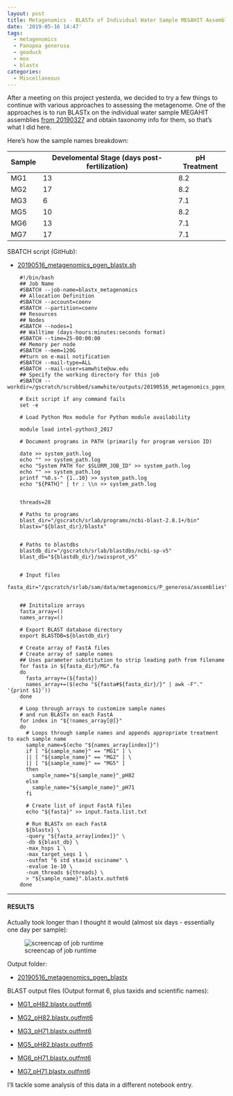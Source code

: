 ```yaml
---
layout: post
title: Metagenomics - BLASTx of Individual Water Sample MEGAHIT Assemblies on Mox
date: '2019-05-16 14:47'
tags:
  - metagenomics
  - Panopea generosa
  - geoduck
  - mox
  - blastx
categories:
  - Miscellaneous
---
```

After a meeting on this project yesterda, we decided to try a few things to continue with various approaches to assessing the metagenome. One of the approaches is to run BLASTx on the individual water sample MEGAHIT assemblies [from 20190327 ](https://robertslab.github.io/sams-notebook/2019/03/27/Metagenome-Assemblies-P.generosa-Water-Samples-Trimmed-HiSeqX-Data-Using-Megahit-on-Mox.html) and obtain taxonomy info for them, so that's what I did here.

Here's how the sample names breakdown:

| Sample | Develomental Stage (days post-fertilization) | pH Treatment |
|--------|-------------------------|--------------|
| MG1    | 13                      | 8.2          |
| MG2    | 17                      | 8.2          |
| MG3    | 6                       | 7.1          |
| MG5    | 10                      | 8.2          |
| MG6    | 13                      | 7.1          |
| MG7    | 17                      | 7.1          |

SBATCH script (GitHub):

- [20190516_metagenomics_pgen_blastx.sh](https://github.com/RobertsLab/sams-notebook/blob/master/sbatch_scripts/20190516_metagenomics_pgen_blastx.sh)

```shell
    #!/bin/bash
    ## Job Name
    #SBATCH --job-name=blastx_metagenomics
    ## Allocation Definition
    #SBATCH --account=coenv
    #SBATCH --partition=coenv
    ## Resources
    ## Nodes
    #SBATCH --nodes=1
    ## Walltime (days-hours:minutes:seconds format)
    #SBATCH --time=25-00:00:00
    ## Memory per node
    #SBATCH --mem=120G
    ##turn on e-mail notification
    #SBATCH --mail-type=ALL
    #SBATCH --mail-user=samwhite@uw.edu
    ## Specify the working directory for this job
    #SBATCH --workdir=/gscratch/scrubbed/samwhite/outputs/20190516_metagenomics_pgen_blastx

    # Exit script if any command fails
    set -e

    # Load Python Mox module for Python module availability

    module load intel-python3_2017

    # Document programs in PATH (primarily for program version ID)

    date >> system_path.log
    echo "" >> system_path.log
    echo "System PATH for $SLURM_JOB_ID" >> system_path.log
    echo "" >> system_path.log
    printf "%0.s-" {1..10} >> system_path.log
    echo "${PATH}" | tr : \\n >> system_path.log


    threads=28

    # Paths to programs
    blast_dir="/gscratch/srlab/programs/ncbi-blast-2.8.1+/bin"
    blastx="${blast_dir}/blastx"


    # Paths to blastdbs
    blastdb_dir="/gscratch/srlab/blastdbs/ncbi-sp-v5"
    blast_db="${blastdb_dir}/swissprot_v5"


    # Input files
    fasta_dir="/gscratch/srlab/sam/data/metagenomics/P_generosa/assemblies"


    ## Inititalize arrays
    fasta_array=()
    names_array=()

    # Export BLAST database directory
    export BLASTDB=${blastdb_dir}

    # Create array of FastA files
    # Create array of sample names
    ## Uses parameter substitution to strip leading path from filename
    for fasta in ${fasta_dir}/MG*.fa
    do
      fasta_array+=(${fasta})
      names_array+=($(echo "${fasta#${fasta_dir}/}" | awk -F"." '{print $1}'))
    done

    # Loop through arrays to customize sample names
    # and run BLASTx on each FastA
    for index in "${!names_array[@]}"
    do
      # Loops through sample names and appends appropriate treatment to each sample name
      sample_name=$(echo "${names_array[index]}")
      if [ "${sample_name}" == "MG1" ] \
      || [ "${sample_name}" == "MG2" ] \
      || [ "${sample_name}" == "MG5" ]
      then
        sample_name="${sample_name}"_pH82
      else
        sample_name="${sample_name}"_pH71
      fi

      # Create list of input FastA files
      echo "${fasta}" >> input.fasta.list.txt

      # Run BLASTx on each FastA
      ${blastx} \
      -query "${fasta_array[index]}" \
      -db ${blast_db} \
      -max_hsps 1 \
      -max_target_seqs 1 \
      -outfmt "6 std staxid ssciname" \
      -evalue 1e-10 \
      -num_threads ${threads} \
      > "${sample_name}".blastx.outfmt6
    done
```

---

#### RESULTS

Actually took longer than I thought it would (almost six days - essentially one day per sample):

![screencap of job runtime](https://github.com/RobertsLab/sams-notebook/raw/master/images/screencaps/20190522_metagenomics_blastx_runtime.png)

Output folder:

- [20190516_metagenomics_pgen_blastx](http://gannet.fish.washington.edu/Atumefaciens/20190516_metagenomics_pgen_blastx)

BLAST output files (Output format 6, plus taxids and scientific names):

- [MG1_pH82.blastx.outfmt6](http://gannet.fish.washington.edu/Atumefaciens/20190516_metagenomics_pgen_blastx/MG1_pH82.blastx.outfmt6)

- [MG2_pH82.blastx.outfmt6](http://gannet.fish.washington.edu/Atumefaciens/20190516_metagenomics_pgen_blastx/MG2_pH82.blastx.outfmt6)

- [MG3_pH71.blastx.outfmt6](http://gannet.fish.washington.edu/Atumefaciens/20190516_metagenomics_pgen_blastx/MG3_pH71.blastx.outfmt6)

- [MG5_pH82.blastx.outfmt6](http://gannet.fish.washington.edu/Atumefaciens/20190516_metagenomics_pgen_blastx/MG5_pH82.blastx.outfmt6)

- [MG6_pH71.blastx.outfmt6](http://gannet.fish.washington.edu/Atumefaciens/20190516_metagenomics_pgen_blastx/MG6_pH71.blastx.outfmt6)

- [MG7_pH71.blastx.outfmt6](http://gannet.fish.washington.edu/Atumefaciens/20190516_metagenomics_pgen_blastx/MG7_pH71.blastx.outfmt6)


I'll tackle some analysis of this data in a different notebook entry.
